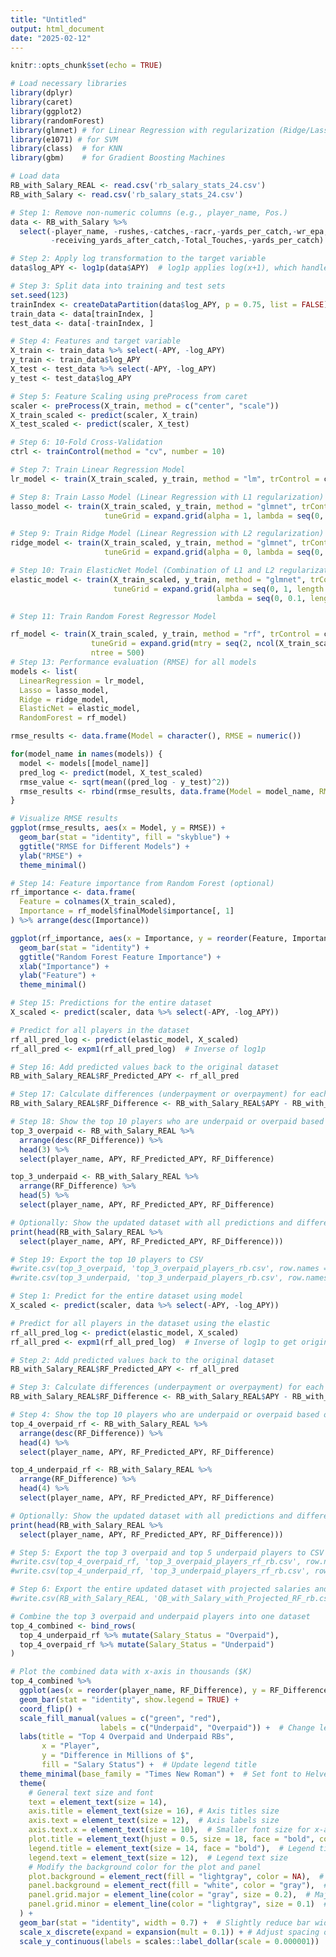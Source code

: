 ```yaml
---
title: "Untitled"
output: html_document
date: "2025-02-12"
---
```


```r
knitr::opts_chunk$set(echo = TRUE)
```


```r
# Load necessary libraries
library(dplyr)
library(caret)
library(ggplot2)
library(randomForest)
library(glmnet) # for Linear Regression with regularization (Ridge/Lasso)
library(e1071) # for SVM
library(class)  # for KNN
library(gbm)    # for Gradient Boosting Machines

# Load data
RB_with_Salary_REAL <- read.csv('rb_salary_stats_24.csv')
RB_with_Salary <- read.csv('rb_salary_stats_24.csv')

# Step 1: Remove non-numeric columns (e.g., player_name, Pos.)
data <- RB_with_Salary %>%
  select(-player_name, -rushes,-catches,-racr,-yards_per_catch,-wr_epa,-rushing_epa,
         -receiving_yards_after_catch,-Total_Touches,-yards_per_catch)

# Step 2: Apply log transformation to the target variable
data$log_APY <- log1p(data$APY)  # log1p applies log(x+1), which handles zero or small values

# Step 3: Split data into training and test sets
set.seed(123)
trainIndex <- createDataPartition(data$log_APY, p = 0.75, list = FALSE)
train_data <- data[trainIndex, ]
test_data <- data[-trainIndex, ]

# Step 4: Features and target variable
X_train <- train_data %>% select(-APY, -log_APY)
y_train <- train_data$log_APY
X_test <- test_data %>% select(-APY, -log_APY)
y_test <- test_data$log_APY

# Step 5: Feature Scaling using preProcess from caret
scaler <- preProcess(X_train, method = c("center", "scale"))
X_train_scaled <- predict(scaler, X_train)
X_test_scaled <- predict(scaler, X_test)

# Step 6: 10-Fold Cross-Validation
ctrl <- trainControl(method = "cv", number = 10)

# Step 7: Train Linear Regression Model
lr_model <- train(X_train_scaled, y_train, method = "lm", trControl = ctrl)

# Step 8: Train Lasso Model (Linear Regression with L1 regularization)
lasso_model <- train(X_train_scaled, y_train, method = "glmnet", trControl = ctrl, 
                     tuneGrid = expand.grid(alpha = 1, lambda = seq(0, 0.1, length.out = 100)))

# Step 9: Train Ridge Model (Linear Regression with L2 regularization)
ridge_model <- train(X_train_scaled, y_train, method = "glmnet", trControl = ctrl, 
                     tuneGrid = expand.grid(alpha = 0, lambda = seq(0, 0.1, length.out = 100)))

# Step 10: Train ElasticNet Model (Combination of L1 and L2 regularization)
elastic_model <- train(X_train_scaled, y_train, method = "glmnet", trControl = ctrl, 
                       tuneGrid = expand.grid(alpha = seq(0, 1, length.out = 100), 
                                              lambda = seq(0, 0.1, length.out = 100)))

# Step 11: Train Random Forest Regressor Model

rf_model <- train(X_train_scaled, y_train, method = "rf", trControl = ctrl, 
                  tuneGrid = expand.grid(mtry = seq(2, ncol(X_train_scaled), by = 1)), 
                  ntree = 500)
# Step 13: Performance evaluation (RMSE) for all models
models <- list(
  LinearRegression = lr_model,
  Lasso = lasso_model,
  Ridge = ridge_model,
  ElasticNet = elastic_model,
  RandomForest = rf_model)

rmse_results <- data.frame(Model = character(), RMSE = numeric())

for(model_name in names(models)) {
  model <- models[[model_name]]
  pred_log <- predict(model, X_test_scaled)
  rmse_value <- sqrt(mean((pred_log - y_test)^2))
  rmse_results <- rbind(rmse_results, data.frame(Model = model_name, RMSE = rmse_value))
}

# Visualize RMSE results
ggplot(rmse_results, aes(x = Model, y = RMSE)) +
  geom_bar(stat = "identity", fill = "skyblue") +
  ggtitle("RMSE for Different Models") +
  ylab("RMSE") +
  theme_minimal()

# Step 14: Feature importance from Random Forest (optional)
rf_importance <- data.frame(
  Feature = colnames(X_train_scaled),
  Importance = rf_model$finalModel$importance[, 1]
) %>% arrange(desc(Importance))

ggplot(rf_importance, aes(x = Importance, y = reorder(Feature, Importance))) +
  geom_bar(stat = "identity") +
  ggtitle("Random Forest Feature Importance") +
  xlab("Importance") +
  ylab("Feature") +
  theme_minimal()

# Step 15: Predictions for the entire dataset 
X_scaled <- predict(scaler, data %>% select(-APY, -log_APY))

# Predict for all players in the dataset
rf_all_pred_log <- predict(elastic_model, X_scaled)
rf_all_pred <- expm1(rf_all_pred_log)  # Inverse of log1p

# Step 16: Add predicted values back to the original dataset
RB_with_Salary_REAL$RF_Predicted_APY <- rf_all_pred

# Step 17: Calculate differences (underpayment or overpayment) for each model
RB_with_Salary_REAL$RF_Difference <- RB_with_Salary_REAL$APY - RB_with_Salary_REAL$RF_Predicted_APY

# Step 18: Show the top 10 players who are underpaid or overpaid based on predictions
top_3_overpaid <- RB_with_Salary_REAL %>%
  arrange(desc(RF_Difference)) %>%
  head(3) %>%
  select(player_name, APY, RF_Predicted_APY, RF_Difference)

top_3_underpaid <- RB_with_Salary_REAL %>%
  arrange(RF_Difference) %>%
  head(5) %>%
  select(player_name, APY, RF_Predicted_APY, RF_Difference)

# Optionally: Show the updated dataset with all predictions and differences
print(head(RB_with_Salary_REAL %>%
  select(player_name, APY, RF_Predicted_APY, RF_Difference))) 

# Step 19: Export the top 10 players to CSV
#write.csv(top_3_overpaid, 'top_3_overpaid_players_rb.csv', row.names = FALSE)
#write.csv(top_3_underpaid, 'top_3_underpaid_players_rb.csv', row.names = FALSE)
```

```r
# Step 1: Predict for the entire dataset using model
X_scaled <- predict(scaler, data %>% select(-APY, -log_APY))

# Predict for all players in the dataset using the elastic
rf_all_pred_log <- predict(elastic_model, X_scaled)
rf_all_pred <- expm1(rf_all_pred_log)  # Inverse of log1p to get original scale of APY

# Step 2: Add predicted values back to the original dataset
RB_with_Salary_REAL$RF_Predicted_APY <- rf_all_pred

# Step 3: Calculate differences (underpayment or overpayment) for each model
RB_with_Salary_REAL$RF_Difference <- RB_with_Salary_REAL$APY - RB_with_Salary_REAL$RF_Predicted_APY

# Step 4: Show the top 10 players who are underpaid or overpaid based on  predictions
top_4_overpaid_rf <- RB_with_Salary_REAL %>%
  arrange(desc(RF_Difference)) %>%
  head(4) %>%
  select(player_name, APY, RF_Predicted_APY, RF_Difference)

top_4_underpaid_rf <- RB_with_Salary_REAL %>%
  arrange(RF_Difference) %>%
  head(4) %>%
  select(player_name, APY, RF_Predicted_APY, RF_Difference)

# Optionally: Show the updated dataset with all predictions and differences
print(head(RB_with_Salary_REAL %>%
  select(player_name, APY, RF_Predicted_APY, RF_Difference)))

# Step 5: Export the top 3 overpaid and top 5 underpaid players to CSV
#write.csv(top_4_overpaid_rf, 'top_3_overpaid_players_rf_rb.csv', row.names = FALSE)
#write.csv(top_4_underpaid_rf, 'top_3_underpaid_players_rf_rb.csv', row.names = FALSE)

# Step 6: Export the entire updated dataset with projected salaries and differences to CSV
#write.csv(RB_with_Salary_REAL, 'QB_with_Salary_with_Projected_RF_rb.csv', row.names = FALSE)

```



```r
# Combine the top 3 overpaid and underpaid players into one dataset
top_4_combined <- bind_rows(
  top_4_underpaid_rf %>% mutate(Salary_Status = "Overpaid"),
  top_4_overpaid_rf %>% mutate(Salary_Status = "Underpaid")
)

# Plot the combined data with x-axis in thousands ($K)
top_4_combined %>%
  ggplot(aes(x = reorder(player_name, RF_Difference), y = RF_Difference, fill = Salary_Status)) +
  geom_bar(stat = "identity", show.legend = TRUE) +
  coord_flip() +
  scale_fill_manual(values = c("green", "red"), 
                    labels = c("Underpaid", "Overpaid")) +  # Change legend labels
  labs(title = "Top 4 Overpaid and Underpaid RBs", 
       x = "Player", 
       y = "Difference in Millions of $", 
       fill = "Salary Status") +  # Update legend title
  theme_minimal(base_family = "Times New Roman") +  # Set font to Helvetica
  theme(
    # General text size and font
    text = element_text(size = 14),      
    axis.title = element_text(size = 16), # Axis titles size
    axis.text = element_text(size = 12),  # Axis labels size
    axis.text.x = element_text(size = 10),  # Smaller font size for x-axis labels (player names)
    plot.title = element_text(hjust = 0.5, size = 18, face = "bold", color = "black"), # Title styling
    legend.title = element_text(size = 14, face = "bold"),  # Legend title size
    legend.text = element_text(size = 12),  # Legend text size
    # Modify the background color for the plot and panel
    plot.background = element_rect(fill = "lightgray", color = NA),  # Background color
    panel.background = element_rect(fill = "white", color = "gray"),  # Panel background color
    panel.grid.major = element_line(color = "gray", size = 0.2),  # Major grid lines color and size
    panel.grid.minor = element_line(color = "lightgray", size = 0.1)  # Minor grid lines color and size
  ) +
  geom_bar(stat = "identity", width = 0.7) +  # Slightly reduce bar width for better spacing
  scale_x_discrete(expand = expansion(mult = 0.1)) + # Adjust spacing on x-axis for better visibility
  scale_y_continuous(labels = scales::label_dollar(scale = 0.000001))  # Format y-axis in thousands
```

